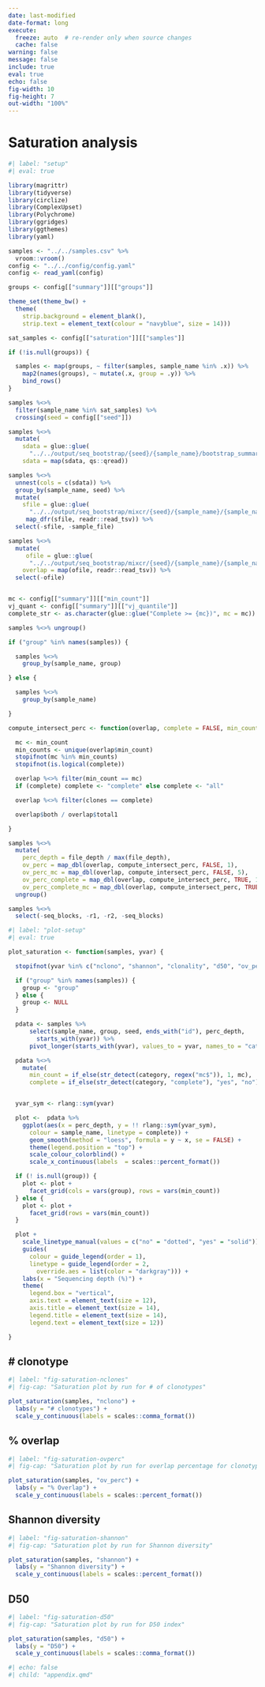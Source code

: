 ```yaml
---
date: last-modified
date-format: long
execute:
  freeze: auto  # re-render only when source changes
  cache: false
warning: false
message: false
include: true
eval: true
echo: false
fig-width: 10
fig-height: 7
out-width: "100%"
---
```



# Saturation analysis  {.unnumbered}


```r
#| label: "setup"
#| eval: true

library(magrittr)
library(tidyverse)
library(circlize)
library(ComplexUpset)
library(Polychrome)
library(ggridges)
library(ggthemes)
library(yaml)

samples <- "../../samples.csv" %>%
  vroom::vroom()
config <- "../../config/config.yaml"
config <- read_yaml(config)

groups <- config[["summary"]][["groups"]]

theme_set(theme_bw() +
  theme(
    strip.background = element_blank(),
    strip.text = element_text(colour = "navyblue", size = 14)))

sat_samples <- config[["saturation"]][["samples"]]

if (!is.null(groups)) {

  samples <- map(groups, ~ filter(samples, sample_name %in% .x)) %>%
    map2(names(groups), ~ mutate(.x, group = .y)) %>%
    bind_rows()
}

samples %<>%
  filter(sample_name %in% sat_samples) %>%
  crossing(seed = config[["seed"]])

samples %<>%
  mutate(
    sdata = glue::glue(
      "../../output/seq_bootstrap/{seed}/{sample_name}/bootstrap_summary.qs"),
    sdata = map(sdata, qs::qread))

samples %<>%
  unnest(cols = c(sdata)) %>%
  group_by(sample_name, seed) %>%
  mutate(
    sfile = glue::glue(
      "../../output/seq_bootstrap/mixcr/{seed}/{sample_name}/{sample_name}_{id}/{sample_name}_{id}_summary.tsv", id = row_number()),
     map_dfr(sfile, readr::read_tsv)) %>%
  select(-sfile, -sample_file)

samples %<>%
  mutate(
     ofile = glue::glue(
      "../../output/seq_bootstrap/mixcr/{seed}/{sample_name}/{sample_name}_{id}/{sample_name}_{id}_overlap.tsv", id = row_number()),
    overlap = map(ofile, readr::read_tsv)) %>%
  select(-ofile)


mc <- config[["summary"]][["min_count"]]
vj_quant <- config[["summary"]][["vj_quantile"]]
complete_str <- as.character(glue::glue("Complete >= {mc})", mc = mc))

samples %<>% ungroup()

if ("group" %in% names(samples)) {

  samples %<>%
    group_by(sample_name, group)

} else {

  samples %<>%
    group_by(sample_name)

}

compute_intersect_perc <- function(overlap, complete = FALSE, min_count = 1) {

  mc <- min_count
  min_counts <- unique(overlap$min_count)
  stopifnot(mc %in% min_counts)
  stopifnot(is.logical(complete))

  overlap %<>% filter(min_count == mc)
  if (complete) complete <- "complete" else complete <- "all"

  overlap %<>% filter(clones == complete)

  overlap$both / overlap$total1

}

samples %<>%
  mutate(
    perc_depth = file_depth / max(file_depth),
    ov_perc = map_dbl(overlap, compute_intersect_perc, FALSE, 1),
    ov_perc_mc = map_dbl(overlap, compute_intersect_perc, FALSE, 5),
    ov_perc_complete = map_dbl(overlap, compute_intersect_perc, TRUE, 1),
    ov_perc_complete_mc = map_dbl(overlap, compute_intersect_perc, TRUE, 5)) %>%
  ungroup()

samples %<>%
  select(-seq_blocks, -r1, -r2, -seq_blocks)

```



```r
#| label: "plot-setup"
#| eval: true

plot_saturation <- function(samples, yvar) {

  stopifnot(yvar %in% c("nclono", "shannon", "clonality", "d50", "ov_perc"))

  if ("group" %in% names(samples)) {
    group <- "group"
  } else {
    group <- NULL
  }

  pdata <- samples %>%
      select(sample_name, group, seed, ends_with("id"), perc_depth,
        starts_with(yvar)) %>%
      pivot_longer(starts_with(yvar), values_to = yvar, names_to = "category")

  pdata %<>%
    mutate(
      min_count = if_else(str_detect(category, regex("mc$")), 1, mc),
      complete = if_else(str_detect(category, "complete"), "yes", "no"))


  yvar_sym <- rlang::sym(yvar)

  plot <-  pdata %>%
    ggplot(aes(x = perc_depth, y = !! rlang::sym(yvar_sym),
      colour = sample_name, linetype = complete)) +
      geom_smooth(method = "loess", formula = y ~ x, se = FALSE) +
      theme(legend.position = "top") +
      scale_colour_colorblind() +
      scale_x_continuous(labels  = scales::percent_format())

  if (! is.null(group)) {
    plot <- plot + 
      facet_grid(cols = vars(group), rows = vars(min_count)) 
  } else {
    plot <- plot + 
      facet_grid(rows = vars(min_count)) 
  }

  plot +
    scale_linetype_manual(values = c("no" = "dotted", "yes" = "solid")) +
    guides(
      colour = guide_legend(order = 1),
      linetype = guide_legend(order = 2,
        override.aes = list(color = "darkgray"))) +
    labs(x = "Sequencing depth (%)") +
    theme(
      legend.box = "vertical",
      axis.text = element_text(size = 12),
      axis.title = element_text(size = 14),
      legend.title = element_text(size = 14),
      legend.text = element_text(size = 12))

}

```

::: {.panel-tabset}

## # clonotype

```r
#| label: "fig-saturation-nclones"
#| fig-cap: "Saturation plot by run for # of clonotypes"

plot_saturation(samples, "nclono") +
  labs(y = "# clonotypes") +
  scale_y_continuous(labels = scales::comma_format())

```

## % overlap

```r
#| label: "fig-saturation-ovperc"
#| fig-cap: "Saturation plot by run for overlap percentage for clonotypes assembled with subsampled and all sequences"

plot_saturation(samples, "ov_perc") +
  labs(y = "% Overlap") +
  scale_y_continuous(labels = scales::percent_format())

```

## Shannon diversity

```r
#| label: "fig-saturation-shannon"
#| fig-cap: "Saturation plot by run for Shannon diversity"

plot_saturation(samples, "shannon") +
  labs(y = "Shannon diversity") +
  scale_y_continuous(labels = scales::percent_format())

```


## D50

```r
#| label: "fig-saturation-d50"
#| fig-cap: "Saturation plot by run for D50 index"

plot_saturation(samples, "d50") +
  labs(y = "D50") +
  scale_y_continuous(labels = scales::comma_format())

```


:::


```r
#| echo: false
#| child: "appendix.qmd"

```
